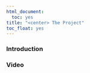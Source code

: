 ```yaml
---
html_document:
  toc: yes
title: "<center> The Project"
toc_float: yes
---
```

  

  
### Introduction 
  


### Video 


  